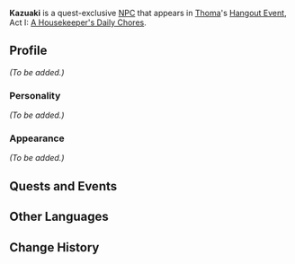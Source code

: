 {{Meta
<!-- Remove this template after adding the missing info -->
|missing_NPC_profile  = yes
}}
{{Character Infobox
|image            = NPC Kazuaki.png
|voiceEN          = 
|voiceCN          = 
|voiceJP          = 
|voiceKR          = 
|region           = Inazuma
|affiliation      = Yashiro Commission
|affiliation2     = Shuumatsuban
|title            = Shuumatsuban Member
|type             = Quest NPC
}}
'''Kazuaki''' is a quest-exclusive [[NPC]] that appears in [[Thoma]]'s [[Hangout Event]], Act I: [[A Housekeeper's Daily Chores]].
<!--
==Location==
<gallery>
NPC Location Kazuaki.png|Kazuaki's location
NPC Location Kazuaki Context.png|Additional context
</gallery>
-->
==Profile==
<!-- detailed story/lore information goes here -->
''(To be added.)''

===Personality===
''(To be added.)''

===Appearance===
''(To be added.)''

==Quests and Events==
{{Quests and Events}}

==Other Languages==
{{Other Languages
|default_hidden = 1
|en      = Kazuaki
|zhs     = 和昭
|zhs_rm  = Hézhāo
|zht     = 和昭
|zht_rm  = Hézhāo
|ja      = 和昭
|ja_rm   = Kazuaki
|ko      = 카즈아키
|ko_rm   = Kajeuaki
|es      = Kazuaki
|fr      = Kazuaki
|ru      = Кадзуаки
|th      = Kazuaki
|vi      = Kazuaki
|de      = Kazuaki
|id      = Kazuaki
|pt      = Kazuaki
|tr      = Kazuaki
|it      = Kazuaki
}}

==Change History==
{{Change History|2.2}}
<!--
==References==
{{Reflist}}-->